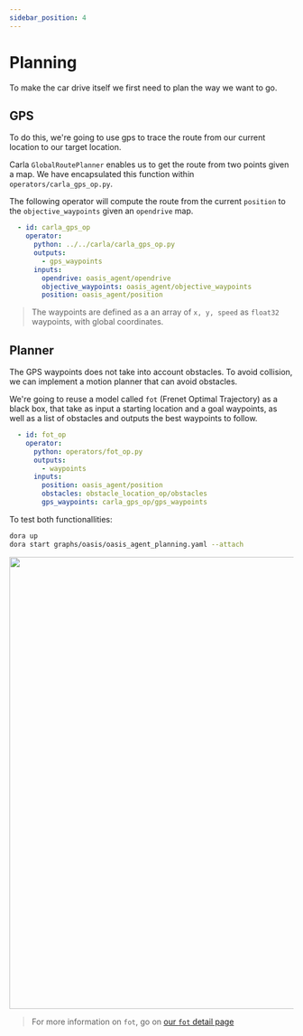 ```yaml
---
sidebar_position: 4
---
```


# Planning

To make the car drive itself we first need to plan the way we want to go.

## GPS 

To do this, we're going to use gps to trace the route from our current location to our target location. 

Carla `GlobalRoutePlanner` enables us to get the route from two points given a map. We have encapsulated this function within `operators/carla_gps_op.py`.

The following operator will compute the route from the current `position` to the `objective_waypoints` given an `opendrive` map. 

```yaml
  - id: carla_gps_op
    operator:
      python: ../../carla/carla_gps_op.py
      outputs:
        - gps_waypoints
      inputs:
        opendrive: oasis_agent/opendrive
        objective_waypoints: oasis_agent/objective_waypoints
        position: oasis_agent/position
```

> The waypoints are defined as a an array of `x, y, speed` as `float32` waypoints, with global coordinates.

## Planner

The GPS waypoints does not take into account obstacles. To avoid collision, we can implement a motion planner that can avoid obstacles. 

We're going to reuse a model called `fot` (Frenet Optimal Trajectory) as a black box, that take as input a starting location and a goal waypoints, as well as a list of obstacles and outputs the best waypoints to follow.

```yaml
  - id: fot_op
    operator:
      python: operators/fot_op.py
      outputs:
        - waypoints
      inputs:
        position: oasis_agent/position
        obstacles: obstacle_location_op/obstacles
        gps_waypoints: carla_gps_op/gps_waypoints
```

To test both functionallities:

```bash
dora up
dora start graphs/oasis/oasis_agent_planning.yaml --attach
```


<p align="center">
    <img src="/img/planning.png" width="800"/>
</p>


> For more information on `fot`, go on [our `fot` detail page](/docs/nodes_operators/fot_op)
